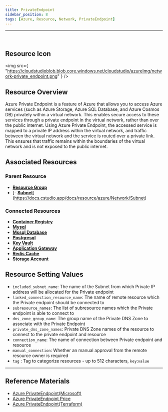 ```yaml
---
title: PrivateEndpoint
sidebar_position: 8
tags: [Azure, Resource, Network, PrivateEndpoint]
---
```


<hr />
<br />

## Resource Icon

<img
    src={
        "https://cloudstudioblob.blob.core.windows.net/cloudstudio/azureImg/network-private_endpoint.png"
    }
/>

## Resource Overview

Azure Private Endpoint is a feature of Azure that allows you to access Azure services (such as Azure Storage, Azure SQL Database, and Azure Cosmos DB) privately within a virtual network. 
This enables secure access to these services through a private endpoint in the virtual network, rather than over the public internet.
Using Azure Private Endpoint, the accessed service is mapped to a private IP address within the virtual network, and traffic between the virtual network and the service is routed over a private link. 
This ensures that traffic remains within the boundaries of the virtual network and is not exposed to the public internet.

## Associated Resources

### Parent Resource

-   [**Resource Group**](https://docs.cstudio.app/docs/resource/azure/Base/ResourceGroup)
-   [- [**Subnet**](https://docs.cstudio.app/docs/resource/azure/Network/Subnet)](https://docs.cstudio.app/docs/resource/azure/Network/Subnet)

### Connected Resources

-   [**Container Registry**](https://docs.cstudio.app/docs/resource/azure/Container/ContainerRegistry)
-   [**Mysql**](https://docs.cstudio.app/docs/resource/azure/Database/Mysql)
-   [**Mssql Database**](https://docs.cstudio.app/docs/resource/azure/Database/MssqlDatabase)
-   [**Postgresql**](https://docs.cstudio.app/docs/resource/azure/Database/Postgresql)
-   [**Key Vault**](https://docs.cstudio.app/docs/resource/azure/KeyVault)
-   [**Application Gateway**](https://docs.cstudio.app/docs/resource/azure/Network/ApplicationGateway)
-   [**Redis Cache**](https://docs.cstudio.app/docs/resource/azure/RedisCache/)
-   [**Storage Account**](https://docs.cstudio.app/docs/resource/azure/Storage/StorageAccount)

## Resource Setting Values

-   `included_subnet_name`: The name of the Subnet from which Private IP address will be allocated for the Private endpoint
-   `linked_connection_resource_name`: The name of remote resource which the Private endpoint should be connected to
-   `subresource_names`: The list of subresource names which the Private endpoint is able to connect to
-   `dns_zone_group_name`: The group name of the Private DNS Zone to associate with the Private Endpoint
-   `private_dns_zone_names`: Private DNS Zone names of the resource to connect to the private endpoint and resource
-   `connection_name`: The name of connection between Private endpoint and resource
-   `manual_connection`: Whether an manual approval from the remote resource owner is required
-   `tag` : Tag to categorize resources - up to 512 characters, `key`:`value`

---

## Reference Materials

-   [Azure PrivateEndpoint(Microsoft)](https://learn.microsoft.com/ko-kr/azure/private-link/private-endpoint-overview)
-   [Azure PrivateEndpoint Price](https://azure.microsoft.com/en-us/pricing/details/private-link/)
-   [Azure PrivateEndpoint(Terraform)](https://registry.terraform.io/providers/hashicorp/azurerm/latest/docs/resources/private_endpoint)
